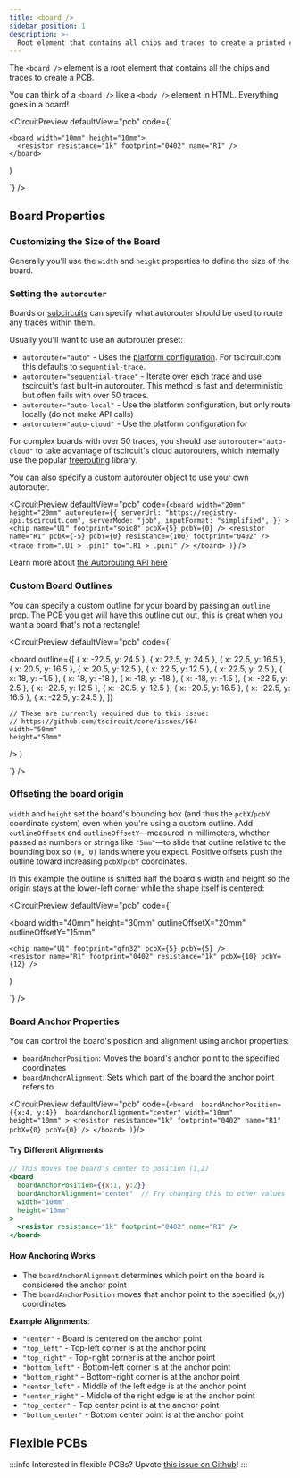 ---
title: <board />
sidebar_position: 1
description: >-
  Root element that contains all chips and traces to create a printed circuit board.
---

The `<board />` element is a root element that contains all the chips and traces
to create a PCB.

You can think of a `<board />` like a `<body />` element in HTML. Everything
goes in a board!



<CircuitPreview defaultView="pcb" code={`

    <board width="10mm" height="10mm">
      <resistor resistance="1k" footprint="0402" name="R1" />
    </board>
  )

`} />


## Board Properties

### Customizing the Size of the Board

Generally you'll use the `width` and `height` properties to define the size of
the board.

### Setting the `autorouter`

Boards or [subcircuits](./subcircuit.mdx) can specify what autorouter should be
used to route any traces within them.

Usually you'll want to use an autorouter preset:

- `autorouter="auto"` - Uses the [platform configuration](../guides/running-tscircuit/platform-configuration.md). For tscircuit.com this defaults to `sequential-trace`.
- `autorouter="sequential-trace"` - Iterate over each trace and use tscircuit's fast built-in autorouter. This method is fast and deterministic but often fails with over 50 traces.
- `autorouter="auto-local"` - Use the platform configuration, but only route locally (do not make API calls)
- `autorouter="auto-cloud"` - Use the platform configuration for 

For complex boards with over 50 traces, you should use `autorouter="auto-cloud"`
to take advantage of tscircuit's cloud autorouters, which internally use the popular
[freerouting](https://github.com/freerouting/freerouting) library.

You can also specify a custom autorouter object to use your own autorouter.

<CircuitPreview defaultView="pcb" code={`
    <board
      width="20mm"
      height="20mm"
      autorouter={{
        serverUrl: "https://registry-api.tscircuit.com",
        serverMode: "job",
        inputFormat: "simplified",
      }}
    >
      <chip name="U1" footprint="soic8" pcbX={5} pcbY={0} />
      <resistor
        name="R1"
        pcbX={-5}
        pcbY={0}
        resistance={100}
        footprint="0402"
      />
      <trace from=".U1 > .pin1" to=".R1 > .pin1" />
    </board>
  )
`} />

Learn more about [the Autorouting API here](../web-apis/autorouting-api.mdx)


### Custom Board Outlines

You can specify a custom outline for your board by passing an `outline` prop.
The PCB you get will have this outline cut out, this is great when you want a
board that's not a rectangle!

<CircuitPreview defaultView="pcb" code={`

  <board
    outline={[
      { x: -22.5, y: 24.5 },
      { x: 22.5, y: 24.5 },
      { x: 22.5, y: 16.5 },
      { x: 20.5, y: 16.5 },
      { x: 20.5, y: 12.5 },
      { x: 22.5, y: 12.5 },
      { x: 22.5, y: 2.5 },
      { x: 18, y: -1.5 },
      { x: 18, y: -18 },
      { x: -18, y: -18 },
      { x: -18, y: -1.5 },
      { x: -22.5, y: 2.5 },
      { x: -22.5, y: 12.5 },
      { x: -20.5, y: 12.5 },
      { x: -20.5, y: 16.5 },
      { x: -22.5, y: 16.5 },
      { x: -22.5, y: 24.5 },
    ]}

    // These are currently required due to this issue:
    // https://github.com/tscircuit/core/issues/564
    width="50mm"
    height="50mm"
  />
)

`} />

### Offseting the board origin

`width` and `height` set the board's bounding box (and thus the `pcbX`/`pcbY`
coordinate system) even when you're using a custom outline. Add
`outlineOffsetX` and `outlineOffsetY`—measured in millimeters, whether passed as
numbers or strings like `"5mm"`—to slide that outline relative to the bounding
box so `(0, 0)` lands where you expect. Positive offsets push the outline toward
increasing `pcbX`/`pcbY` coordinates.

In this example the outline is shifted half the board's width and height so the
origin stays at the lower-left corner while the shape itself is centered:

<CircuitPreview defaultView="pcb" code={`

  <board
    width="40mm"
    height="30mm"
    outlineOffsetX="20mm"
    outlineOffsetY="15mm"
  >
    <chip name="U1" footprint="qfn32" pcbX={5} pcbY={5} />
    <resistor name="R1" footprint="0402" resistance="1k" pcbX={10} pcbY={12} />
  </board>
)

`}
/> 


### Board Anchor Properties

You can control the board's position and alignment using anchor properties:

- `boardAnchorPosition`: Moves the board's anchor point to the specified coordinates
- `boardAnchorAlignment`: Sets which part of the board the anchor point refers to

<CircuitPreview defaultView="pcb" code={`
   <board 
      boardAnchorPosition={{x:4, y:4}} 
      boardAnchorAlignment="center"
      width="10mm" 
      height="10mm"
    >
    <resistor resistance="1k" footprint="0402" name="R1" pcbX={0} pcbY={0} />
    </board>
  )
`}/>

#### Try Different Alignments

```jsx
// This moves the board's center to position (1,2)
<board 
  boardAnchorPosition={{x:1, y:2}} 
  boardAnchorAlignment="center"  // Try changing this to other values
  width="10mm" 
  height="10mm"
>
  <resistor resistance="1k" footprint="0402" name="R1" />
</board>
```

#### How Anchoring Works
- The `boardAnchorAlignment` determines which point on the board is considered the anchor point
- The `boardAnchorPosition` moves that anchor point to the specified (x,y) coordinates

**Example Alignments**:
- `"center"` - Board is centered on the anchor point
- `"top_left"` - Top-left corner is at the anchor point
- `"top_right"` - Top-right corner is at the anchor point
- `"bottom_left"` - Bottom-left corner is at the anchor point
- `"bottom_right"` - Bottom-right corner is at the anchor point
- `"center_left"` - Middle of the left edge is at the anchor point
- `"center_right"` - Middle of the right edge is at the anchor point
- `"top_center"` - Top center point is at the anchor point
- `"bottom_center"` - Bottom center point is at the anchor point

## Flexible PCBs

:::info
Interested in flexible PCBs? Upvote [this issue on Github](https://github.com/tscircuit/tscircuit/issues/510)!
:::